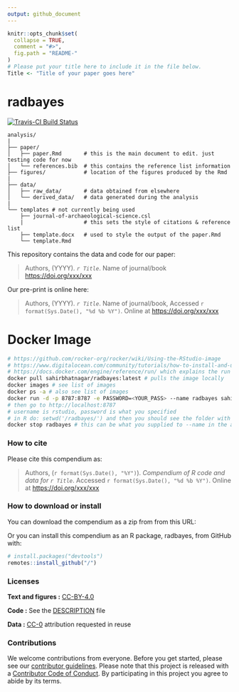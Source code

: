 ```yaml
---
output: github_document
---
```


<!-- README.md is generated from README.Rmd. Please edit that file -->

```r
knitr::opts_chunk$set(
  collapse = TRUE,
  comment = "#>",
  fig.path = "README-"
)
# Please put your title here to include it in the file below.
Title <- "Title of your paper goes here"
```

# radbayes

<!--[![Binder](https://mybinder.org/badge_logo.svg)](https://mybinder.org/v2/gh///master?urlpath=rstudio)-->
[![Travis-CI Build Status](https://travis-ci.org/sahirbhatnagar/radbayes.svg?branch=master)](https://travis-ci.org/sahirbhatnagar/radbayes)

```
analysis/
|
├── paper/
│   ├── paper.Rmd       # this is the main document to edit. just testing code for now
│   └── references.bib  # this contains the reference list information
├── figures/            # location of the figures produced by the Rmd
|
├── data/
│   ├── raw_data/       # data obtained from elsewhere
│   └── derived_data/   # data generated during the analysis
|
└── templates # not currently being used
    ├── journal-of-archaeological-science.csl
    |                   # this sets the style of citations & reference list
    ├── template.docx   # used to style the output of the paper.Rmd
    └── template.Rmd
```


This repository contains the data and code for our paper:

> Authors, (YYYY). _`r Title`_. Name of journal/book <https://doi.org/xxx/xxx>

Our pre-print is online here:

> Authors, (YYYY). _`r Title`_. Name of journal/book, Accessed `r format(Sys.Date(), "%d %b %Y")`. Online at <https://doi.org/xxx/xxx>

# Docker Image

```bash
# https://github.com/rocker-org/rocker/wiki/Using-the-RStudio-image
# https://www.digitalocean.com/community/tutorials/how-to-install-and-use-docker-on-ubuntu-16-04
# https://docs.docker.com/engine/reference/run/ which explains the run tags
docker pull sahirbhatnagar/radbayes:latest # pulls the image locally
docker images # see list of images
docker ps -a # also see list of images
docker run -d -p 8787:8787 -e PASSWORD=<YOUR_PASS> --name radbayes sahirbhatnagar/radbayes
# then go to http://localhost:8787
# username is rstudio, password is what you specified
# in R do: setwd('/radbayes/') and then you should see the folder with all the materials in the folder RStudio pane
docker stop radbayes # this can be what you supplied to --name in the above command or the container ID
```


### How to cite

Please cite this compendium as:

> Authors, (`r format(Sys.Date(), "%Y")`). _Compendium of R code and data for `r Title`_. Accessed `r format(Sys.Date(), "%d %b %Y")`. Online at <https://doi.org/xxx/xxx>

### How to download or install

You can download the compendium as a zip from from this URL: </archive/master.zip>

Or you can install this compendium as an R package, radbayes, from GitHub with:


```r
# install.packages("devtools")
remotes::install_github("/")
```


### Licenses

**Text and figures :**  [CC-BY-4.0](http://creativecommons.org/licenses/by/4.0/)

**Code :** See the [DESCRIPTION](DESCRIPTION) file

**Data :** [CC-0](http://creativecommons.org/publicdomain/zero/1.0/) attribution requested in reuse

### Contributions

We welcome contributions from everyone. Before you get started, please see our [contributor guidelines](CONTRIBUTING.md). Please note that this project is released with a [Contributor Code of Conduct](CONDUCT.md). By participating in this project you agree to abide by its terms.

